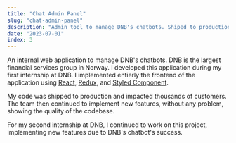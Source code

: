 ```yaml
---
title: "Chat Admin Panel"
slug: "chat-admin-panel"
description: "Admin tool to manage DNB's chatbots. Shiped to production impacting thousands of customers."
date: "2023-07-01"
index: 3
---
```


An internal web application to manage DNB's chatbots. DNB is the largest financial services group in Norway.
I developed this application during my first internship at DNB. I implemented entierly the frontend of the application using [React](https://reactjs.org), [Redux](https://redux.js.org), and [Styled Component](https://styled-components.com).

My code was shipped to production and impacted thousands of customers.
The team then continued to implement new features, without any problem, showing the quality of the codebase.

For my second internship at DNB, I continued to work on this project, implementing new features due to DNB's chatbot's success.
